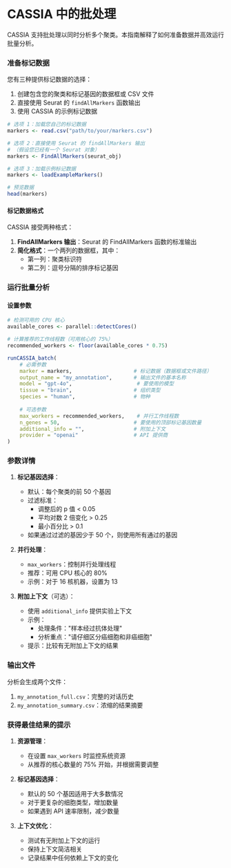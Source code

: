 # CASSIA 中的批处理

CASSIA 支持批处理以同时分析多个聚类。本指南解释了如何准备数据并高效运行批量分析。

### 准备标记数据
您有三种提供标记数据的选择：

1. 创建包含您的聚类和标记基因的数据框或 CSV 文件
2. 直接使用 Seurat 的 `findAllMarkers` 函数输出
3. 使用 CASSIA 的示例标记数据

```R
# 选项 1：加载您自己的标记数据
markers <- read.csv("path/to/your/markers.csv")

# 选项 2：直接使用 Seurat 的 findAllMarkers 输出
# （假设您已经有一个 Seurat 对象）
markers <- FindAllMarkers(seurat_obj)

# 选项 3：加载示例标记数据
markers <- loadExampleMarkers()

# 预览数据
head(markers)
```

#### 标记数据格式
CASSIA 接受两种格式：

1. **FindAllMarkers 输出**：Seurat 的 FindAllMarkers 函数的标准输出
2. **简化格式**：一个两列的数据框，其中：
   - 第一列：聚类标识符
   - 第二列：逗号分隔的排序标记基因

### 运行批量分析

#### 设置参数

```R
# 检测可用的 CPU 核心
available_cores <- parallel::detectCores()

# 计算推荐的工作线程数（可用核心的 75%）
recommended_workers <- floor(available_cores * 0.75)

runCASSIA_batch(
    # 必需参数
    marker = markers,                    # 标记数据（数据框或文件路径）
    output_name = "my_annotation",       # 输出文件的基本名称
    model = "gpt-4o",                     # 要使用的模型
    tissue = "brain",                    # 组织类型
    species = "human",                   # 物种
    
    # 可选参数
    max_workers = recommended_workers,    # 并行工作线程数
    n_genes = 50,                        # 要使用的顶部标记基因数量
    additional_info = "",                # 附加上下文
    provider = "openai"                  # API 提供商
)
```

### 参数详情

1. **标记基因选择**：
   - 默认：每个聚类的前 50 个基因
   - 过滤标准：
     - 调整后的 p 值 < 0.05
     - 平均对数 2 倍变化 > 0.25
     - 最小百分比 > 0.1
   - 如果通过过滤的基因少于 50 个，则使用所有通过的基因

2. **并行处理**：
   - `max_workers`：控制并行处理线程
   - 推荐：可用 CPU 核心的 80%
   - 示例：对于 16 核机器，设置为 13

3. **附加上下文**（可选）：
   - 使用 `additional_info` 提供实验上下文
   - 示例：
     - 处理条件："样本经过抗体处理"
     - 分析重点："请仔细区分癌细胞和非癌细胞"
   - 提示：比较有无附加上下文的结果

### 输出文件

分析会生成两个文件：
1. `my_annotation_full.csv`：完整的对话历史
2. `my_annotation_summary.csv`：浓缩的结果摘要

### 获得最佳结果的提示

1. **资源管理**：
   - 在设置 `max_workers` 时监控系统资源
   - 从推荐的核心数量的 75% 开始，并根据需要调整

2. **标记基因选择**：
   - 默认的 50 个基因适用于大多数情况
   - 对于更复杂的细胞类型，增加数量
   - 如果遇到 API 速率限制，减少数量

3. **上下文优化**：
   - 测试有无附加上下文的运行
   - 保持上下文简洁相关
   - 记录结果中任何依赖上下文的变化
